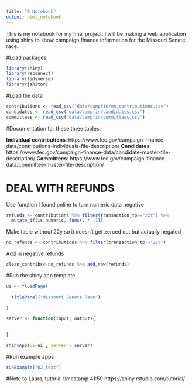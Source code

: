 ```yaml
---
title: "R Notebook"
output: html_notebook
---
```


This is my notebook for my final project. I will be making a web application using shiny to show campaign finance information for the Missouri Senate race.

#Load packages
```r
library(shiny)
library(rsconnect)
library(tidyverse)
library(janitor)
```

#Load the data
```r
contributions <- read_csv("data/campfin/mo_contributions.csv")
candidates <- read_csv("data/campfin/candidates.csv")
committees <- read_csv("data/campfin/committees.csv")
```

#Documentation for these three tables: 

**Individual contributions**:
https://www.fec.gov/campaign-finance-data/contributions-individuals-file-description/
**Candidates**: 
https://www.fec.gov/campaign-finance-data/candidate-master-file-description/
**Committees**: 
https://www.fec.gov/campaign-finance-data/committee-master-file-description/

# DEAL WITH REFUNDS
Use function I found online to turn numeric data negative
```r
refunds <- contributions %>% filter(transaction_tp=="22Y") %>%
  mutate_if(is.numeric, funs(. * -1))
```
Make table without 22y so it doesn't get zeroed out but actually negated
```r
no_refunds <- contributions %>% filter(transaction_tp!="22Y")
```
Add in negative refunds
```r
clean_contribs<-no_refunds %>% add_row(refunds)
```



#Run the shiny app template
```r
ui <- fluidPage(
  
  titlePanel("Missouri Senate Race")
  
)

server <- function(input, output){
  
  
}

shinyApp(ui=ui , server = server)

```

#Run example apps
```r
runExample("02_text")
```


#Note to Laura, tutorial timestamp 41:59 https://shiny.rstudio.com/tutorial/